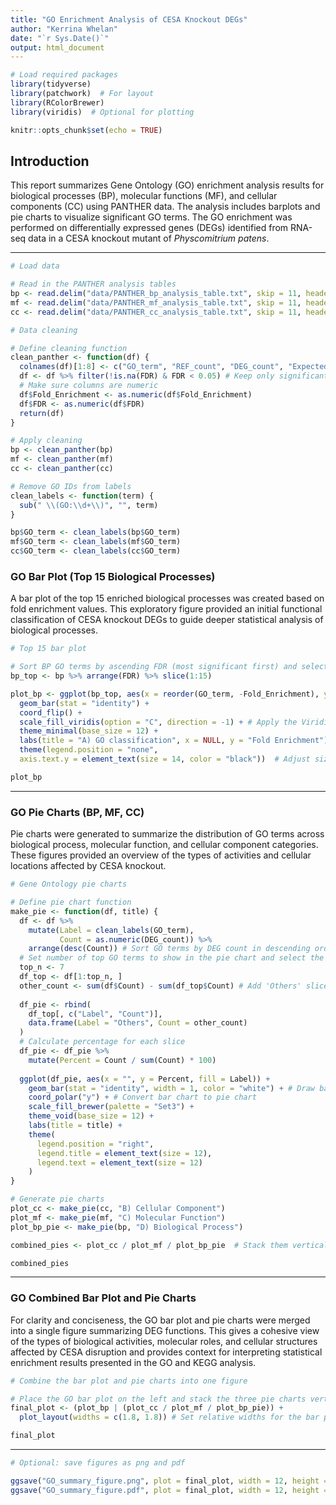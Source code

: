 ```yaml
---
title: "GO Enrichment Analysis of CESA Knockout DEGs"
author: "Kerrina Whelan"
date: "`r Sys.Date()`"
output: html_document
---
```


```r

# Load required packages
library(tidyverse)
library(patchwork)  # For layout
library(RColorBrewer)
library(viridis)  # Optional for plotting

knitr::opts_chunk$set(echo = TRUE)
```

## Introduction

This report summarizes Gene Ontology (GO) enrichment analysis results for biological processes (BP), molecular functions (MF), and cellular components (CC) using PANTHER data. The analysis includes barplots and pie charts to visualize significant GO terms. The GO enrichment was performed on differentially expressed genes (DEGs) identified from RNA-seq data in a CESA knockout mutant of *Physcomitrium patens*.

---

```r

# Load data

# Read in the PANTHER analysis tables
bp <- read.delim("data/PANTHER_bp_analysis_table.txt", skip = 11, header = TRUE, sep = "\t")
mf <- read.delim("data/PANTHER_mf_analysis_table.txt", skip = 11, header = TRUE, sep = "\t")
cc <- read.delim("data/PANTHER_cc_analysis_table.txt", skip = 11, header = TRUE, sep = "\t")

```


```r

# Data cleaning

# Define cleaning function
clean_panther <- function(df) {
  colnames(df)[1:8] <- c("GO_term", "REF_count", "DEG_count", "Expected", "OverUnder", "Fold_Enrichment", "P_value", "FDR")  # Rename columns for clarity
  df <- df %>% filter(!is.na(FDR) & FDR < 0.05) # Keep only significant terms (FDR < 0.05) and remove NAs
  # Make sure columns are numeric
  df$Fold_Enrichment <- as.numeric(df$Fold_Enrichment)  
  df$FDR <- as.numeric(df$FDR)
  return(df)
}

# Apply cleaning
bp <- clean_panther(bp)
mf <- clean_panther(mf)
cc <- clean_panther(cc)

# Remove GO IDs from labels
clean_labels <- function(term) {
  sub(" \\(GO:\\d+\\)", "", term)
}

bp$GO_term <- clean_labels(bp$GO_term)
mf$GO_term <- clean_labels(mf$GO_term)
cc$GO_term <- clean_labels(cc$GO_term)

```

### GO Bar Plot (Top 15 Biological Processes)
A bar plot of the top 15 enriched biological processes was created based on fold enrichment values. This exploratory figure provided an initial functional classification of CESA knockout DEGs to guide deeper statistical analysis of biological processes.



```r

# Top 15 bar plot

# Sort BP GO terms by ascending FDR (most significant first) and select the top 15 most significant
bp_top <- bp %>% arrange(FDR) %>% slice(1:15)

plot_bp <- ggplot(bp_top, aes(x = reorder(GO_term, -Fold_Enrichment), y = Fold_Enrichment, fill = Fold_Enrichment)) +  # Reorder GO terms by Fold Enrichment (descending order)
  geom_bar(stat = "identity") +
  coord_flip() +
  scale_fill_viridis(option = "C", direction = -1) + # Apply the Viridis color scale (option "C", reversed direction)
  theme_minimal(base_size = 12) +
  labs(title = "A) GO classification", x = NULL, y = "Fold Enrichment") +
  theme(legend.position = "none",
  axis.text.y = element_text(size = 14, color = "black"))  # Adjust size as needed

plot_bp


```


---

### GO Pie Charts (BP, MF, CC)
Pie charts were generated to summarize the distribution of GO terms across biological process, molecular function, and cellular component categories. These figures provided an overview of the types of activities and cellular locations affected by CESA knockout.


```r

# Gene Ontology pie charts

# Define pie chart function
make_pie <- function(df, title) {
  df <- df %>%
    mutate(Label = clean_labels(GO_term),
           Count = as.numeric(DEG_count)) %>%
    arrange(desc(Count)) # Sort GO terms by DEG count in descending order
  # Set number of top GO terms to show in the pie chart and select the top seven terms
  top_n <- 7 
  df_top <- df[1:top_n, ]
  other_count <- sum(df$Count) - sum(df_top$Count) # Add 'Others' slice
  
  df_pie <- rbind(
    df_top[, c("Label", "Count")],
    data.frame(Label = "Others", Count = other_count)
  )
  # Calculate percentage for each slice
  df_pie <- df_pie %>%
    mutate(Percent = Count / sum(Count) * 100)
  
  ggplot(df_pie, aes(x = "", y = Percent, fill = Label)) +
    geom_bar(stat = "identity", width = 1, color = "white") + # Draw bars with white borders between
    coord_polar("y") + # Convert bar chart to pie chart
    scale_fill_brewer(palette = "Set3") +
    theme_void(base_size = 12) +
    labs(title = title) +
    theme(
      legend.position = "right",
      legend.title = element_text(size = 12),
      legend.text = element_text(size = 12)
    )
}

# Generate pie charts
plot_cc <- make_pie(cc, "B) Cellular Component")
plot_mf <- make_pie(mf, "C) Molecular Function")
plot_bp_pie <- make_pie(bp, "D) Biological Process")

combined_pies <- plot_cc / plot_mf / plot_bp_pie  # Stack them vertically

combined_pies

```


---

###  GO Combined Bar Plot and Pie Charts
For clarity and conciseness, the GO bar plot and pie charts were merged into a single figure summarizing DEG functions. This gives a cohesive view of the types of biological activities, molecular roles, and cellular structures affected by CESA disruption and provides context for interpreting statistical enrichment results presented in the GO and KEGG analysis.


```r

# Combine the bar plot and pie charts into one figure

# Place the GO bar plot on the left and stack the three pie charts vertically on the right
final_plot <- (plot_bp | (plot_cc / plot_mf / plot_bp_pie)) + 
  plot_layout(widths = c(1.8, 1.8)) # Set relative widths for the bar plot and pie charts to balance spacing

final_plot

```


---


```r

# Optional: save figures as png and pdf

ggsave("GO_summary_figure.png", plot = final_plot, width = 12, height = 8, dpi = 300)
ggsave("GO_summary_figure.pdf", plot = final_plot, width = 12, height = 8)


```

